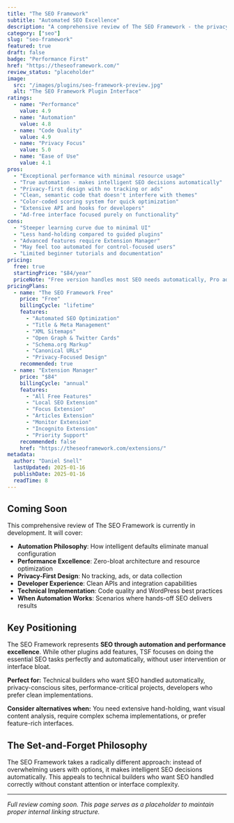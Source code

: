 ```yaml
---
title: "The SEO Framework"
subtitle: "Automated SEO Excellence"
description: "A comprehensive review of The SEO Framework - the privacy-first, automated WordPress SEO plugin that delivers exceptional performance through clean code, minimal UI, and intelligent automation without ads or bloat."
category: ["seo"]
slug: "seo-framework"
featured: true
draft: false
badge: "Performance First"
href: "https://theseoframework.com/"
review_status: "placeholder"
image:
  src: "/images/plugins/seo-framework-preview.jpg"
  alt: "The SEO Framework Plugin Interface"
ratings:
  - name: "Performance"
    value: 4.9
  - name: "Automation"
    value: 4.8
  - name: "Code Quality"
    value: 4.9
  - name: "Privacy Focus"
    value: 5.0
  - name: "Ease of Use"
    value: 4.1
pros:
  - "Exceptional performance with minimal resource usage"
  - "True automation - makes intelligent SEO decisions automatically"
  - "Privacy-first design with no tracking or ads"
  - "Clean, semantic code that doesn't interfere with themes"
  - "Color-coded scoring system for quick optimization"
  - "Extensive API and hooks for developers"
  - "Ad-free interface focused purely on functionality"
cons:
  - "Steeper learning curve due to minimal UI"
  - "Less hand-holding compared to guided plugins"
  - "Advanced features require Extension Manager"
  - "May feel too automated for control-focused users"
  - "Limited beginner tutorials and documentation"
pricing:
  free: true
  startingPrice: "$84/year"
  priceNote: "Free version handles most SEO needs automatically, Pro adds extensions and priority support"
pricingPlans:
  - name: "The SEO Framework Free"
    price: "Free"
    billingCycle: "lifetime"
    features:
      - "Automated SEO Optimization"
      - "Title & Meta Management"
      - "XML Sitemaps"
      - "Open Graph & Twitter Cards"
      - "Schema.org Markup"
      - "Canonical URLs"
      - "Privacy-Focused Design"
    recommended: true
  - name: "Extension Manager"
    price: "$84"
    billingCycle: "annual"
    features:
      - "All Free Features"
      - "Local SEO Extension"
      - "Focus Extension"
      - "Articles Extension"
      - "Monitor Extension"
      - "Incognito Extension"
      - "Priority Support"
    recommended: false
    href: "https://theseoframework.com/extensions/"
metadata:
  author: "Daniel Snell"
  lastUpdated: 2025-01-16
  publishDate: 2025-01-16
  readTime: 8
---
```


## Coming Soon

This comprehensive review of The SEO Framework is currently in development. It will cover:

- **Automation Philosophy**: How intelligent defaults eliminate manual configuration
- **Performance Excellence**: Zero-bloat architecture and resource optimization
- **Privacy-First Design**: No tracking, ads, or data collection
- **Developer Experience**: Clean APIs and integration capabilities
- **Technical Implementation**: Code quality and WordPress best practices
- **When Automation Works**: Scenarios where hands-off SEO delivers results

## Key Positioning

The SEO Framework represents **SEO through automation and performance excellence**. While other plugins add features, TSF focuses on doing the essential SEO tasks perfectly and automatically, without user intervention or interface bloat.

**Perfect for:** Technical builders who want SEO handled automatically, privacy-conscious sites, performance-critical projects, developers who prefer clean implementations.

**Consider alternatives when:** You need extensive hand-holding, want visual content analysis, require complex schema implementations, or prefer feature-rich interfaces.

## The Set-and-Forget Philosophy

The SEO Framework takes a radically different approach: instead of overwhelming users with options, it makes intelligent SEO decisions automatically. This appeals to technical builders who want SEO handled correctly without constant attention or interface complexity.

---

*Full review coming soon. This page serves as a placeholder to maintain proper internal linking structure.*
